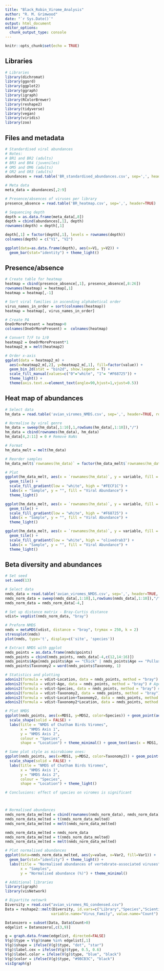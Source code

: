 ```yaml
---
title: "Black_Robin_Virome_Analysis"
author: "R. M. Grimwood"
date: "`r Sys.Date()`"
output: html_document
editor_options: 
  chunk_output_type: console
---
```


```r
knitr::opts_chunk$set(echo = TRUE)
```

## Libraries
```r

# Libraries
library(dichromat)
library(ggord)
library(ggplot2)
library(ggraph)
library(igraph)
library(RColorBrewer)
library(reshape2)
library(tidyverse)
library(vegan)
library(viridis)
library(zoo)

```

## Files and metadata
```r

# Standardised viral abundances
# Notes: 
# BR1 and BR2 (adults)
# BR3 and BR4 (juveniles)
# OM5 and OM6 (adults)
# OR2 and OR3 (adults)
abundances = read.table('BR_standardised_abundances.csv', sep=',', header=TRUE)

# Meta data
meta_data = abundances[,2:9]

# Presence/absences of viruses per library
presence_absence = read.table('BR_heatmap.csv', sep=',', header=TRUE)

# Sequencing depth
depth = as.data.frame(meta_data[,8])
depth = cbind(abundances[,1], depth)
rownames(depth) = depth[,1]

depth[,1] = factor(depth[,1], levels = rownames(depth))
colnames(depth) = c("V1", "V2")

ggplot(data=as.data.frame(depth), aes(x=V1, y=V2)) +
  geom_bar(stat="identity") + theme_light()

```

## Presence/absence
```r

# Create table for heatmap
heatmap = cbind(presence_absence[,1], presence_absence[,8:26])
rownames(heatmap) = heatmap[,1]
heatmap = heatmap[,-1]

# Sort viral families in ascending alphabetical order
virus_names_in_order = sort(colnames(heatmap))
heatmap = heatmap[, virus_names_in_order]

# Create PA
OneOrMorePresent = heatmap>0
colnames(OneOrMorePresent) =  colnames(heatmap)

# Convert T/F to 1/0
heatmap2 = OneOrMorePresent*1
heatmap2_m = melt(heatmap2)

# Order x-axis
ggplot(data = heatmap2_m) + 
  aes(x=heatmap2_m[,2], y=heatmap2_m[,1], fill=factor(value)) + 
  geom_bin_2d(stat = "bin2d", show.legend = T) + 
  scale_fill_manual(values=c("0"="white", "1"= "#F68725")) +
  theme_light() +
  theme(axis.text.x=element_text(angle=90,hjust=1,vjust=0.5))

```


## Heat map of abundances
```r

# Select data
hm_data = read.table('avian_viromes_NMDS.csv', sep=',', header=TRUE, row.names = 1)

# Normalise by viral genre
hm_data = sweep(hm_data[,1:10],1,rowSums(hm_data[,1:10]),"/")
hm_data = cbind(rownames(hm_data), hm_data)
hm_data[4,2:11] = 0 # Remove NaNs

# Format
hm_data_melt = melt(hm_data)

# Reorder samples
hm_data_melt$`rownames(hm_data)` = factor(hm_data_melt$`rownames(hm_data)`, levels=rownames(hm_data))

# Plot
ggplot(hm_data_melt, aes(x = `rownames(hm_data)`, y = variable, fill = value)) +
  geom_tile() +
  scale_fill_gradient(low = "white", high = "#FECF1C") + 
  labs(x = "Sample", y = "", fill = "Viral Abundance") +
  theme_light()

ggplot(hm_data_melt, aes(x = `rownames(hm_data)`, y = variable, fill = value)) +
  geom_tile() +
  scale_fill_gradient(low = "white", high = "#F68725") + 
  labs(x = "Sample", y = "", fill = "Viral Abundance") + 
  theme_light()

ggplot(hm_data_melt, aes(x = `rownames(hm_data)`, y = variable, fill = value)) +
  geom_tile() +
  scale_fill_gradient(low = "white", high = "olivedrab3") + 
  labs(x = "Sample", y = "", fill = "Viral Abundance") + 
  theme_light()

```


## Beta diversity and abundances
```r

# Set seed
set.seed(13)

# Select data
nmds_data = read.table('avian_viromes_NMDS.csv', sep=',', header=TRUE, row.names = 1)
nmds_norm_data = sweep(nmds_data[,1:10],1,rowSums(nmds_data[,1:10]),"/")
nmds_norm_data = nmds_norm_data[-4,]

# Set up distance matrix - Bray-Curtis distance
vdist= vegdist(nmds_norm_data, "bray")

# Preform NMDS
nmds = metaMDS(vdist, distance = "bray", trymax = 250, k = 2)
stressplot(nmds)
plot(nmds, type='t', display=c('site', 'species'))

# Extract NMDS with ggplot
nmds_points = as.data.frame(nmds$points)
nmds_points = cbind(nmds_points, nmds_data[-4,c(12,14:16)])
nmds_points$Age[nmds_points$Age == "Chick" | nmds_points$Age == "Pullus" | nmds_points$Age == "Juvenile"] = "C"
nmds_points$Taxonomy2 = word(nmds_points$Taxonomy, 1)

# Statistics and plotting
adonis2(formula = vdist~Location, data = nmds_points, method = "bray") # Location
adonis2(formula = vdist~Age, data = nmds_points, method = "bray") # Age
adonis2(formula = vdist~Species, data = nmds_points, method = "bray") # Species
adonis2(formula = vdist~Taxonomy2, data = nmds_points, method = "bray") # Taxonomy
adonis2(formula = vdist~Location+Taxonomy2, data = nmds_points, method = "bray")
adonis2(formula = vdist~Taxonomy2*Location, data = nmds_points, method = "bray")

# Plot NMDS
ggplot(nmds_points, aes(x=MDS1, y=MDS2, color=Species)) + geom_point(aes(shape=Location)) +
  scale_shape(solid = FALSE) +
  labs(title = "NMDS of Chatham Birds Viromes",
       x = "NMDS Axis 1",
       y = "NMDS Axis 2",
       colour = "Species",
       shape = "Location") + theme_minimal() + geom_text(aes(x = MDS1, y = MDS2, label = rownames(nmds_points)), size = 3)

# Same plot style as microbiome ones:
ggplot(nmds_points, aes(x=MDS1, y=MDS2, color=Taxonomy2)) + geom_point(aes(size=4)) +
  scale_shape(solid = FALSE) +
  labs(title = "NMDS of Chatham Birds Viromes",
       x = "NMDS Axis 1",
       y = "NMDS Axis 2",
       colour = "Species",
       shape = "Location") + theme_light()

# Conclusions: effect of species on viromes is significant



# Normalised abundances
nmds_norm_data_melted = cbind(rownames(nmds_norm_data), nmds_norm_data)
nmds_norm_data_melted = t(nmds_norm_data_melted)
nmds_norm_data_melted = melt(nmds_norm_data_melted)

nmds_norm_data_melted = nmds_norm_data
nmds_norm_data_melted = t(nmds_norm_data_melted)
nmds_norm_data_melted = melt(nmds_norm_data_melted)

# Plot normalised abundances
ggplot(data=nmds_norm_data_melted, aes(y=value, x=Var2, fill=Var1)) +
  geom_bar(stat="identity") + theme_light() +
  labs(title = "Normalised abundances of vertebrate-associated viruses",
       x = "Samples",
       y = "Normalised abundance (%)") + theme_minimal()


```


```r

# Additional libraries
library(igraph)
library(visNetwork)

# Bipartite netowrk
Diversity = read.csv("avian_viromes_RG_condensed.csv")
Data = reshape2::melt(Diversity, id.vars=c("Library","Species","Scientific.name","Taxonomy","Age","Location","Individuals","Reads"),
                     variable.name="Virus_Family", value.name="Count")

Datanozero = subset(Data, Data$Count>0)
edgelist = Datanozero[,c(3,9)]

g = graph.data.frame(edgelist, directed=FALSE)
V(g)$type = V(g)$name %in% edgelist[,1]
V(g)$shape = ifelse(V(g)$type, "dot", "star")
V(g)$label.cex = ifelse(V(g)$type, 0.5, 0.6)
V(g)$label.color = ifelse(V(g)$type, "blue", "black")
V(g)$color = ifelse(V(g)$type, "#9BCB3C", "black")
visIgraph(g)

```
